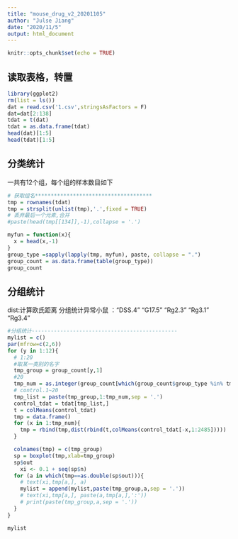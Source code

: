 ```yaml
---
title: "mouse_drug_v2_20201105"
author: "Julse Jiang"
date: "2020/11/5"
output: html_document
---
```


```r
knitr::opts_chunk$set(echo = TRUE)
```

## 读取表格，转置


```r
library(ggplot2)
rm(list = ls())
dat = read.csv('1.csv',stringsAsFactors = F)
dat=dat[2:138]
tdat = t(dat)
tdat = as.data.frame(tdat)
head(dat)[1:5]
head(tdat)[1:5]

```

## 分类统计

一共有12个组，每个组的样本数目如下


```R
# 获取组名*************************************
tmp = rownames(tdat)
tmp = strsplit(unlist(tmp),'.',fixed = TRUE)
# 丢弃最后一个元素,合并
#paste(head(tmp[[134]],-1),collapse = '.')

myfun = function(x){
  x = head(x,-1)
}
group_type =sapply(lapply(tmp, myfun), paste, collapse = ".")
group_count = as.data.frame(table(group_type))
group_count
```

## 分组统计

dist:计算欧氏距离
分组统计异常小鼠 ："DSS.4" "G17.5" "Rg2.3" "Rg3.1" "Rg3.4"


```R
#分组统计----------------------------------------------
mylist = c()
par(mfrow=c(2,6))
for (y in 1:12){
  # 1:20 
  #取某一类别的名字
  tmp_group = group_count[y,1]
  #20
  tmp_num = as.integer(group_count[which(group_count$group_type %in% tmp_group),][2])
  # control.1~20
  tmp_list = paste(tmp_group,1:tmp_num,sep = '.')
  control_tdat = tdat[tmp_list,]
  t = colMeans(control_tdat)
  tmp = data.frame()
  for (x in 1:tmp_num){
    tmp = rbind(tmp,dist(rbind(t,colMeans(control_tdat[-x,1:2485]))))
  }

  colnames(tmp) = c(tmp_group)
  sp = boxplot(tmp,xlab=tmp_group)
  sp$out
    xi <- 0.1 + seq(sp$n)
  for (a in which(tmp==as.double(sp$out))){
    # text(xi,tmp[a,], a)
    mylist = append(mylist,paste(tmp_group,a,sep = '.'))
    # text(xi,tmp[a,], paste(a,tmp[a,],':'))
    # print(paste(tmp_group,a,sep = '.'))
  }
}

mylist
```